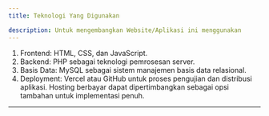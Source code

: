 ```yaml
---
title: Teknologi Yang Digunakan

description: Untuk mengembangkan Website/Aplikasi ini menggunakan
---
```

1. Frontend: HTML, CSS, dan JavaScript.
2. Backend: PHP sebagai teknologi pemrosesan server.
3. Basis Data: MySQL sebagai sistem manajemen basis data relasional.
4. Deployment: Vercel atau GitHub untuk proses pengujian dan distribusi aplikasi. Hosting berbayar dapat dipertimbangkan sebagai opsi tambahan untuk implementasi penuh.
---